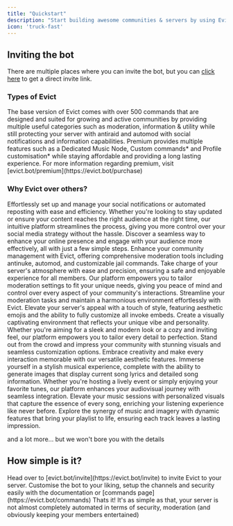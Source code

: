 ```yaml
---
title: "Quickstart"
description: "Start building awesome communities & servers by using Evict."
icon: 'truck-fast'
---
```


## Inviting the bot

There are multiple places where you can invite the bot, but you can <a href="https://evict.bot/invite" target="_blank">click here</a> to get a direct invite link.

### Types of Evict

<AccordionGroup>
  <Accordion
    icon="robot"
    title="Base Version: All you need for an awesome community"
  >
    The base version of Evict comes with over 500 commands that are designed and
    suited for growing and active communities by providing multiple useful
    categories such as moderation, information & utility while still protecting
    your server with antiraid and automod with social notifications and
    information capabilities.
  </Accordion>
  <Accordion
    icon="wand-magic-sparkles"
    title="Premium: Truly the full all-in-one."
  >
    Premium provides multiple features such as a Dedicated Music Node, Custom
    commands* and Profile customisation* while staying affordable and providing
    a long lasting experience. For more information regarding premium, visit
    [evict.bot/premium](https://evict.bot/purchase)
  </Accordion>
</AccordionGroup>

### Why Evict over others?

<AccordionGroup>

<Accordion icon="share-from-square" title="Social Commands & Posters">
  Effortlessly set up and manage your social notifications or automated
  reposting with ease and efficiency. Whether you're looking to stay updated or
  ensure your content reaches the right audience at the right time, our
  intuitive platform streamlines the process, giving you more control over your
  social media strategy without the hassle. Discover a seamless way to enhance
  your online presence and engage with your audience more effectively, all with
  just a few simple steps.
</Accordion>
<Accordion icon="scale-balanced" title="Moderation Functionality">
  Enhance your community management with Evict, offering comprehensive
  moderation tools including antinuke, automod, and customizable jail commands.
  Take charge of your server's atmosphere with ease and precision, ensuring a
  safe and enjoyable experience for all members. Our platform empowers you to
  tailor moderation settings to fit your unique needs, giving you peace of mind
  and control over every aspect of your community's interactions. Streamline
  your moderation tasks and maintain a harmonious environment effortlessly with
  Evict.
</Accordion>
<Accordion icon="star" title="The Aesthetic Option">
  Elevate your server's appeal with a touch of style, featuring aesthetic emojis
  and the ability to fully customize all invoke embeds. Create a visually
  captivating environment that reflects your unique vibe and personality.
  Whether you're aiming for a sleek and modern look or a cozy and inviting feel,
  our platform empowers you to tailor every detail to perfection. Stand out from
  the crowd and impress your community with stunning visuals and seamless
  customization options. Embrace creativity and make every interaction memorable
  with our versatile aesthetic features.
</Accordion>
<Accordion icon="music" title="Music & Images">
  Immerse yourself in a stylish musical experience, complete with the ability to
  generate images that display current song lyrics and detailed song
  information. Whether you're hosting a lively event or simply enjoying your
  favorite tunes, our platform enhances your audiovisual journey with seamless
  integration. Elevate your music sessions with personalized visuals that
  capture the essence of every song, enriching your listening experience like
  never before. Explore the synergy of music and imagery with dynamic features
  that bring your playlist to life, ensuring each track leaves a lasting
  impression.
</Accordion>

</AccordionGroup>

and a lot more... but we won't bore you with the details

## How simple is it? 

<Steps>
  <Step title="Invite Evict">
    Head over to [evict.bot/invite](https://evict.bot/invite) to invite Evict
    to your server.
  </Step>
  <Step title="Setup and customise">
    Customise the bot to your liking, setup the channels and security easily
    with the documentation or [commands page](https://evict.bot/commands)
  </Step>
  <Step title="Sit back, let Evict take over">
    Thats it! It's as simple as that, your server is not almost completely
    automated in terms of security, moderation (and obviously keeping your
    members entertained)
  </Step>
</Steps>
